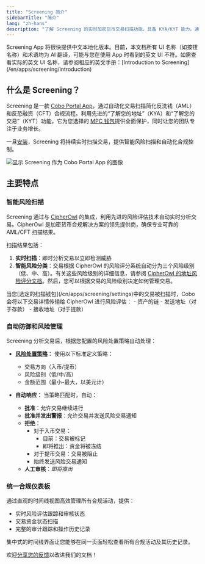 ```yaml
---
title: "Screening 简介"
sidebarTitle: "简介"
lang: "zh-hans"
description: "了解 Screening 的实时加密货币交易扫描功能，具备 KYA/KYT 能力。通过风险检测和智能策略执行实现 AML/CFT 合规自动化。"
---
```


<Note>
Screening App 将很快提供中文本地化版本。目前，本文档所有 UI 名称（如按钮名称）和术语均为 AI 翻译，可能与您在使用 App 时看到的英文 UI 不符。如需查看实际的英文 UI 名称，请参阅相应的英文手册：[Introduction to Screening](/en/apps/screening/introduction)
</Note>

## 什么是 Screening？

Screening 是一款 [Cobo Portal App](/cn/apps/introduction)，通过自动化交易扫描简化反洗钱（AML）和反恐融资（CFT）合规流程。利用先进的“了解您的地址”（KYA）和“了解您的交易”（KYT）功能，它为您选择的 [MPC 钱包](/cn/portal/mpc-wallets/introduction)提供全面保护，同时让您的团队专注于业务增长。

一旦[安装](/cn/apps/screening/set-up)，Screening 将持续实时扫描交易，提供智能风险扫描和自动化合规控制。

<img src="/en/images/portal-apps/screening/screening-in-app-store.png" className="screenshot_modal" alt="显示 Screening 作为 Cobo Portal App 的图像"/>

## 主要特点

### 智能风险扫描

Screening 通过与 [CipherOwl](https://www.cipherowl.com/) 的集成，利用先进的风险评估技术自动实时分析交易。CipherOwl 是加密货币合规解决方案的领先提供商，确保专业可靠的 AML/CFT 扫描结果。

扫描结果包括：

1. **实时扫描**：即时分析交易以立即检测威胁
2. **智能风险分类**：交易根据 CipherOwl 的风险评分系统自动分为三个风险级别（低、中、高）。有关这些风险级别的详细信息，请参阅 [CipherOwl 的地址风险评分文档](https://cipherowl.notion.site/Address-Risk-Score-1a0d90dd030f80b5904cd4aa76e15cea)。然后，您可以根据交易的风险级别决定如何管理交易。

<Info>
当您[选定的扫描钱包](/cn/apps/screening/settings)中的交易被扫描时，Cobo 会将以下交易详情传输给 CipherOwl 进行风险评估：
- 资产的链
- 发送地址（对于存款）
- 接收地址（对于提款）
</Info>

### 自动防御和风险管理

Screening 分析交易后，根据您配置的风险处置策略自动处理：

- [**风险处置策略**](/cn/apps/screening/risk-policies#风险处置策略)：
  使用以下标准定义策略：
  - 交易方向（入币/提币）
  - 风险级别（低/中/高）
  - 金额范围（最小-最大，以美元计）

- **自动响应**：
  当策略匹配时，自动：
  - **批准**：允许交易继续进行
  - **批准并发出警报**：允许交易并发送风险交易通知
  - **拒绝**：
    - 对于入币交易：
      - 目前：交易被标记
      - 即将推出：资金将被冻结
    - 对于提币交易：交易被阻止
    - 始终发送风险交易通知
  - **人工审核**：*即将推出*

### 统一合规仪表板

通过直观的时间线视图高效管理所有合规活动，提供：

- 实时风险评估跟踪和审核状态
- 交易资金状态扫描
- 完整的审计跟踪和操作历史记录

集中式的时间线界面让您能够在同一页面轻松查看所有合规活动及其历史记录。

<Tip>欢迎[分享您的反馈](https://forms.zohopublic.com/cobo/form/DocumentFeedbackForm/formperma/QvLOhxJv1_JMsJ-1dleZ8Itb_7rzN-LtgvsDdxosoVI?referrername=manuals)以改进我们的文档！</Tip>
